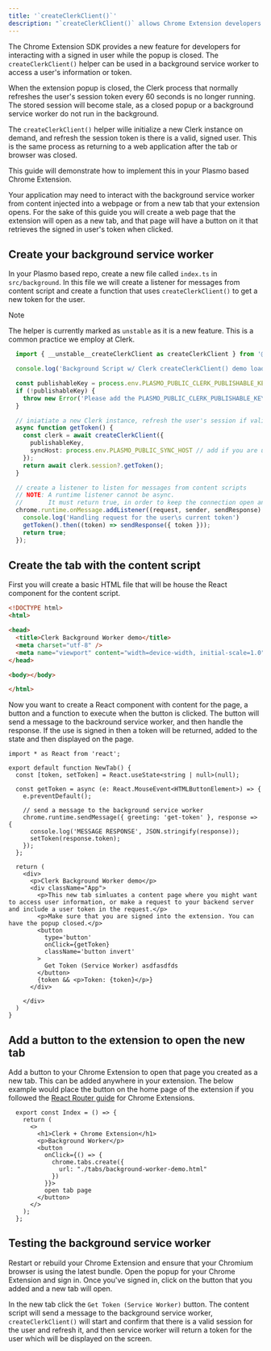 ```yaml
---
title: '`createClerkClient()`'
description: "`createClerkClient()` allows Chrome Extension developers to access a user's session information or get a token in a service worker."
---
```


The Chrome Extension SDK provides a new feature for developers for interacting with a signed in user while the popup is closed. The `createClerkClient()` helper can be used in a background service worker to access a user's information or token. 

When the extension popup is closed, the Clerk process that normally refreshes the user's session token every 60 seconds is no longer running. The stored session will become stale, as a closed popup or a background service worker do not run in the background.

The `createClerkClient()` helper wille initialize a new Clerk instance on demand, and refresh the session token is there is a valid, signed user. This is the same process as returning to a web application after the tab or browser was closed. 

This guide will demonstrate how to implement this in your Plasmo based Chrome Extension.

Your application may need to interact with the background service worker from content injected into a webpage or from a new tab that your extension opens. For the sake of this guide you will create a web page that the extension will open as a new tab, and that page will have a button on it that retrieves the signed in user's token when clicked.

## Create your background service worker

In your Plasmo based repo, create a new file called `index.ts` in `src/background`. In this file we will create a listener for messages from content script and create a function that uses `createClerkClient()` to get a new token for the user.

> [!Note]
> The helper is currently marked as `unstable` as it is a new feature. This is a common practice we employ at Clerk.

```typescript {{ filename: 'src/background/index.ts' }}
  import { __unstable__createClerkClient as createClerkClient } from '@clerk/chrome-extension/background';

  console.log('Background Script w/ Clerk createClerkClient() demo loaded')

  const publishableKey = process.env.PLASMO_PUBLIC_CLERK_PUBLISHABLE_KEY
  if (!publishableKey) {
    throw new Error('Please add the PLASMO_PUBLIC_CLERK_PUBLISHABLE_KEY to the .env.development file')
  }

  // iniatiate a new Clerk instance, refresh the user's session if valid and return a token
  async function getToken() {
    const clerk = await createClerkClient({
      publishableKey,
      syncHost: process.env.PLASMO_PUBLIC_SYNC_HOST // add if you are using the Sync Host feature
    });
    return await clerk.session?.getToken();
  }

  // create a listener to listen for messages from content scripts
  // NOTE: A runtime listener cannot be async.
  //       It must return true, in order to keep the connection open and send a response later.
  chrome.runtime.onMessage.addListener((request, sender, sendResponse) => {
    console.log('Handling request for the user\s current token')
    getToken().then((token) => sendResponse({ token }));
    return true;
  });
```

## Create the tab with the content script 

First you will create a basic HTML file that will be house the React component for the content script.

```html {{ filename: 'src/tabs/background-worker-demo.html' }}
<!DOCTYPE html>
<html>

<head>
  <title>Clerk Background Worker demo</title>
  <meta charset="utf-8" />
  <meta name="viewport" content="width=device-width, initial-scale=1.0" />
</head>

<body></body>

</html>
```

Now you want to create a React component with content for the page, a button and a function to execute when the button is clicked. The button will send a message to the backround service worker, and then handle the response. If the use is signed in then a token will be returned, added to the state and then displayed on the page.


```tsx {{ filename: 'src/tabs/background-worker-demo.tsx' }}
import * as React from 'react';

export default function NewTab() {
  const [token, setToken] = React.useState<string | null>(null);

  const getToken = async (e: React.MouseEvent<HTMLButtonElement>) => {
    e.preventDefault();

    // send a message to the background service worker
    chrome.runtime.sendMessage({ greeting: 'get-token' }, response => {
      console.log('MESSAGE RESPONSE', JSON.stringify(response));
      setToken(response.token);
    });
  };

  return (
    <div>
      <p>Clerk Background Worker demo</p>
      <div className="App">
        <p>This new tab simluates a content page where you might want to access user information, or make a request to your backend server and include a user token in the request.</p>
        <p>Make sure that you are signed into the extension. You can have the popup closed.</p>
        <button
          type='button'
          onClick={getToken}
          className='button invert'
        >
          Get Token (Service Worker) asdfasdfds
        </button>
        {token && <p>Token: {token}</p>}
      </div>

    </div>
  )
}
```

## Add a button to the extension to open the new tab

Add a button to your Chrome Extension to open that page you created as a new tab. This can be added anywhere in your extension. The below example would place the button on the home page of the extension if you followed the [React Router guide](/docs/references/chrome-extension/add-react-router) for Chrome Extensions.

```tsx {{ filename: 'src/popup/routes/index.tsx' }}
  export const Index = () => {
    return (
      <>
        <h1>Clerk + Chrome Extension</h1>
        <p>Background Worker</p>
        <button
          onClick={() => {
            chrome.tabs.create({
              url: "./tabs/background-worker-demo.html"
            })
          }}>
          open tab page
        </button>
      </>
    );
  };
```

## Testing the background service worker

Restart or rebuild your Chrome Extension and ensure that your Chromium browser is using the latest bundle. Open the popup for your Chrome Extension and sign in. Once you've signed in, click on the button that you added and a new tab will open. 

In the new tab click the `Get Token (Service Worker)` button. The content script will send a message to the background service worker, `createClerkClient()` will start and confirm that there is a valid session for the user and refresh it, and then service worker will return a token for the user which will be displayed on the screen.
